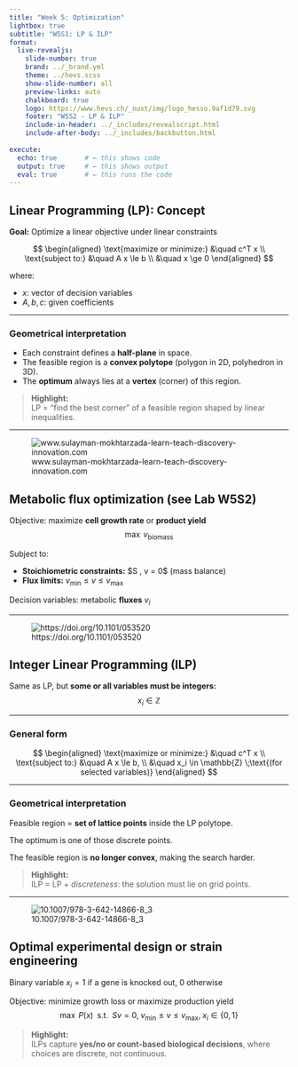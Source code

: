 ```yaml
---
title: "Week 5: Optimization"
lightbox: true
subtitle: "W5S1: LP & ILP"
format:
  live-revealjs:
    slide-number: true
    brand: ../_brand.yml
    theme: ../hevs.scss
    show-slide-number: all
    preview-links: auto
    chalkboard: true
    logo: https://www.hevs.ch/_nuxt/img/logo_hesso.9af1d79.svg
    footer: "W5S2 - LP & ILP"
    include-in-header: ../_includes/revealscript.html
    include-after-body: ../_includes/backbutton.html
    
execute:
  echo: true       # ← this shows code
  output: true     # ← this shows output
  eval: true       # ← this runs the code
---
```


## Linear Programming (LP): Concept

**Goal:** Optimize a linear objective under linear constraints

$$
\begin{aligned}
\text{maximize or minimize:} &\quad c^T x \\
\text{subject to:} &\quad A x \le b \\
                    &\quad x \ge 0
\end{aligned}
$$

where:

- $x$: vector of decision variables  
- $A, b, c$: given coefficients

---

### Geometrical interpretation
- Each constraint defines a **half-plane** in space.
- The feasible region is a **convex polytope** (polygon in 2D, polyhedron in 3D).
- The **optimum** always lies at a **vertex** (corner) of this region.

> ::: callout-tip
**Highlight:**  
LP = "find the best corner" of a feasible region shaped by linear inequalities.
:::

---

![www.sulayman-mokhtarzada-learn-teach-discovery-innovation.com](img/lp.gif)

## Metabolic flux optimization (see Lab W5S2)

Objective: maximize **cell growth rate** or **product yield**  
  $$
  \max \; v_\text{biomass}
  $$

Subject to:

  - **Stoichiometric constraints:** $S \, v = 0\$  (mass balance)
  - **Flux limits:** $v_\text{min} \le v \le v_\text{max}$

Decision variables: metabolic **fluxes** $v_i$

---

![https://doi.org/10.1101/053520](img/fba.jpg)


## Integer Linear Programming (ILP)

Same as LP, but **some or all variables must be integers:**
$$
x_i \in \mathbb{Z}
$$

---

### General form
$$
\begin{aligned}
\text{maximize or minimize:} &\quad c^T x \\
\text{subject to:} &\quad A x \le b, \\
                    &\quad x_i \in \mathbb{Z} \;\text{(for selected variables)}
\end{aligned}
$$

---

### Geometrical interpretation

Feasible region = **set of lattice points** inside the LP polytope.

The optimum is one of those discrete points.

The feasible region is **no longer convex**, making the search harder.

> ::: callout-tip
**Highlight:**  
ILP = LP + *discreteness*: the solution must lie on grid points.
:::

---

![10.1007/978-3-642-14866-8_3](img/ILP.jpg)

## Optimal experimental design or strain engineering

Binary variable $x_i = 1$ if a gene is knocked out, 0 otherwise  

Objective: minimize growth loss or maximize production yield
$$
  \max \; P(x) \;\;\text{s.t.}\;\; S v = 0, \; v_\text{min} \le v \le v_\text{max}, \; x_i \in \{0,1\}
$$


> ::: callout-note
**Highlight:**  
ILPs capture **yes/no or count-based biological decisions**, 
where choices are discrete, not continuous.
:::

